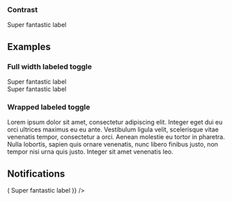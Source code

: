 
<PageTitle src="components/Form/Toggle" title="Toggle" />
<Subtitle />
<Description />
<Primary />
<ArgsTable story={PRIMARY_STORY} />
<Stories />

### Contrast

<Canvas contrast>
  <ThemeWrapper>
    <FormComponentDemo initialValue={true} property="checked" type="toggle">
      <Toggle checked contrast>
        Super fantastic label
      </Toggle>
    </FormComponentDemo>
  </ThemeWrapper>
</Canvas>

## Examples

### Full width labeled toggle

<Canvas>
  <ThemeWrapper>
    <FormComponentDemo initialValue={true} property="checked" style={{ width: 240 }} type="toggle">
      <Toggle full>Super fantastic label</Toggle>
    </FormComponentDemo>
    <br />
    <FormComponentDemo initialValue={true} property="checked" style={{ width: 240 }} type="toggle">
      <Toggle full reverse>
        Super fantastic label
      </Toggle>
    </FormComponentDemo>
  </ThemeWrapper>
</Canvas>

### Wrapped labeled toggle

<Canvas>
  <FormComponentDemo initialValue={true} property="checked" type="toggle">
    <Toggle>
      Lorem ipsum dolor sit amet, consectetur adipiscing elit. Integer eget dui eu orci ultrices maximus eu eu ante.
      Vestibulum ligula velit, scelerisque vitae venenatis tempor, consectetur a orci. Aenean molestie eu tortor in
      pharetra. Nulla lobortis, sapien quis ornare venenatis, nunc libero finibus justo, non tempor nisi urna quis
      justo. Integer sit amet venenatis leo.
    </Toggle>
  </FormComponentDemo>
</Canvas>

## Notifications

<Canvas>
  <ThemeWrapper>
    <Looper
      list={['danger', 'warning', 'success', 'primary', 'neutral']}
      render={level => (
        <Rhythm grouped py={3}>
          <FormComponentDemo initialValue={true} property="checked" type="toggle">
            <NotifiedToggle level={level} notification={`This is an example ${level} notification.`}>
              Super fantastic label
            </NotifiedToggle>
          </FormComponentDemo>
        </Rhythm>
      )}
    />
  </ThemeWrapper>
</Canvas>
